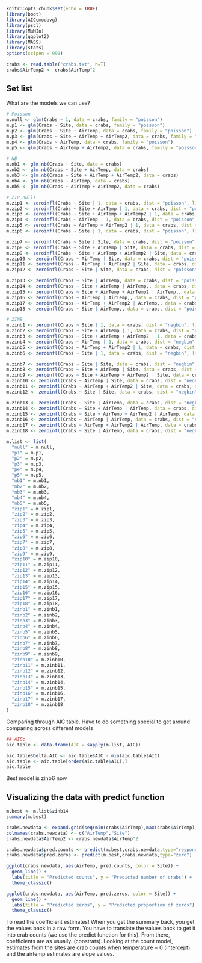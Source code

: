 
```r
knitr::opts_chunk$set(echo = TRUE)
library(boot)
library(AICcmodavg)
library(pscl)
library(MuMIn)
library(ggplot2)
library(MASS)
library(stats)
options(scipen = 999)
```

```r
crabs <- read.table("crabs.txt", h=T)
crabs$AirTemp2 <- crabs$AirTemp^2
```

## Set list

What are the models we can use?
```r
# Poisson
m.null <- glm(Crabs ~ 1, data = crabs, family = "poisson")
m.p1 <- glm(Crabs ~ Site, data = crabs, family = "poisson")
m.p2 <- glm(Crabs ~ Site + AirTemp, data = crabs, family = "poisson")
m.p3 <- glm(Crabs ~ Site + AirTemp + AirTemp2, data = crabs, family = "poisson")
m.p4 <- glm(Crabs ~ AirTemp, data = crabs, family = "poisson")
m.p5 <- glm(Crabs ~ AirTemp + AirTemp2, data = crabs, family = "poisson")

# NB
m.nb1 <- glm.nb(Crabs ~ Site, data = crabs)
m.nb2 <- glm.nb(Crabs ~ Site + AirTemp, data = crabs)
m.nb3 <- glm.nb(Crabs ~ Site + AirTemp + AirTemp2, data = crabs)
m.nb4 <- glm.nb(Crabs ~ AirTemp, data = crabs)
m.nb5 <- glm.nb(Crabs ~ AirTemp + AirTemp2, data = crabs)

# ZIP nulls
m.zip1 <- zeroinfl(Crabs ~ Site | 1, data = crabs, dist = "poisson", link = "logit")
m.zip2 <- zeroinfl(Crabs ~ Site + AirTemp | 1, data = crabs, dist = "poisson", link = "logit")
m.zip3 <- zeroinfl(Crabs ~ Site + AirTemp + AirTemp2 | 1, data = crabs, dist = "poisson", link = "logit")
m.zip4 <- zeroinfl(Crabs ~ AirTemp | 1, data = crabs, dist = "poisson", link = "logit")
m.zip5 <- zeroinfl(Crabs ~ AirTemp + AirTemp2 | 1, data = crabs, dist = "poisson", link = "logit")
m.zip6 <- zeroinfl(Crabs ~ Site | 1, data = crabs, dist = "poisson", link = "logit")

m.zip7 <- zeroinfl(Crabs ~ Site | Site, data = crabs, dist = "poisson", link = "logit")
m.zip8 <- zeroinfl(Crabs ~ Site + AirTemp | Site, data = crabs, dist = "poisson", link = "logit")
m.zip9 <- zeroinfl(Crabs ~ Site + AirTemp + AirTemp2 | Site, data = crabs, dist = "poisson", link = "logit")
m.zip10 <- zeroinfl(Crabs ~ AirTemp | Site, data = crabs, dist = "poisson", link = "logit")
m.zip11 <- zeroinfl(Crabs ~ AirTemp + AirTemp2 | Site, data = crabs, dist = "poisson", link = "logit")
m.zip12 <- zeroinfl(Crabs ~ Site | Site, data = crabs, dist = "poisson", link = "logit")

m.zip13 <- zeroinfl(Crabs ~ Site | AirTemp, data = crabs, dist = "poisson", link = "logit")
m.zip14 <- zeroinfl(Crabs ~ Site + AirTemp | AirTemp,, data = crabs, dist = "poisson", link = "logit")
m.zip15 <- zeroinfl(Crabs ~ Site + AirTemp + AirTemp2 | AirTemp,, data = crabs, dist = "poisson", link = "logit")
m.zip16 <- zeroinfl(Crabs ~ AirTemp | AirTemp,, data = crabs, dist = "poisson", link = "logit")
m.zip17 <- zeroinfl(Crabs ~ AirTemp + AirTemp2 | AirTemp,, data = crabs, dist = "poisson", link = "logit")
m.zip18 <- zeroinfl(Crabs ~ Site | AirTemp,, data = crabs, dist = "poisson", link = "logit")

# ZINB
m.zinb1 <- zeroinfl(Crabs ~ Site | 1, data = crabs, dist = "negbin", link = "logit")
m.zinb2 <- zeroinfl(Crabs ~ Site + AirTemp | 1, data = crabs, dist = "negbin", link = "logit")
m.zinb3 <- zeroinfl(Crabs ~ Site + AirTemp + AirTemp2 | 1, data = crabs, dist = "negbin", link = "logit")
m.zinb4 <- zeroinfl(Crabs ~ AirTemp | 1, data = crabs, dist = "negbin", link = "logit")
m.zinb5 <- zeroinfl(Crabs ~ AirTemp + AirTemp2 | 1, data = crabs, dist = "negbin", link = "logit")
m.zinb6 <- zeroinfl(Crabs ~ Site | 1, data = crabs, dist = "negbin", link = "logit")

m.zinb7 <- zeroinfl(Crabs ~ Site | Site, data = crabs, dist = "negbin", link = "logit")
m.zinb8 <- zeroinfl(Crabs ~ Site + AirTemp | Site, data = crabs, dist = "negbin", link = "logit")
m.zinb9 <- zeroinfl(Crabs ~ Site + AirTemp + AirTemp2 | Site, data = crabs, dist = "negbin", link = "logit")
m.zinb10 <- zeroinfl(Crabs ~ AirTemp | Site, data = crabs, dist = "negbin", link = "logit")
m.zinb11 <- zeroinfl(Crabs ~ AirTemp + AirTemp2 | Site, data = crabs, dist = "negbin", link = "logit")
m.zinb12 <- zeroinfl(Crabs ~ Site | Site, data = crabs, dist = "negbin", link = "logit")

m.zinb13 <- zeroinfl(Crabs ~ Site | AirTemp, data = crabs, dist = "negbin", link = "logit")
m.zinb14 <- zeroinfl(Crabs ~ Site + AirTemp | AirTemp, data = crabs, dist = "negbin", link = "logit")
m.zinb15 <- zeroinfl(Crabs ~ Site + AirTemp + AirTemp2 | AirTemp, data = crabs, dist = "negbin", link = "logit")
m.zinb16 <- zeroinfl(Crabs ~ AirTemp | AirTemp, data = crabs, dist = "negbin", link = "logit")
m.zinb17 <- zeroinfl(Crabs ~ AirTemp + AirTemp2 | AirTemp, data = crabs, dist = "negbin", link = "logit")
m.zinb18 <- zeroinfl(Crabs ~ Site | AirTemp, data = crabs, dist = "negbin", link = "logit")

m.list <- list(
  "null" = m.null,
  "p1" = m.p1,
  "p2" = m.p2,
  "p3" = m.p3,
  "p4" = m.p4,
  "p5" = m.p5,
  "nb1" = m.nb1,
  "nb2" = m.nb2,
  "nb3" = m.nb3,
  "nb4" = m.nb4,
  "nb5" = m.nb5,
  "zip1" = m.zip1,
  "zip2" = m.zip2,
  "zip3" = m.zip3,
  "zip4" = m.zip4,
  "zip5" = m.zip5,
  "zip6" = m.zip6,
  "zip7" = m.zip7,
  "zip8" = m.zip8,
  "zip9" = m.zip9,
  "zip10" = m.zip10,
  "zip11" = m.zip11,
  "zip12" = m.zip12,
  "zip13" = m.zip13,
  "zip14" = m.zip14,
  "zip15" = m.zip15,
  "zip16" = m.zip16,
  "zip17" = m.zip17,
  "zip18" = m.zip18,
  "zinb1" = m.zinb1,
  "zinb2" = m.zinb2,
  "zinb3" = m.zinb3,
  "zinb4" = m.zinb4,
  "zinb5" = m.zinb5,
  "zinb6" = m.zinb6,
  "zinb7" = m.zinb7,
  "zinb8" = m.zinb8,
  "zinb9" = m.zinb9,
  "zinb10" = m.zinb10,
  "zinb11" = m.zinb11,
  "zinb12" = m.zinb12,
  "zinb13" = m.zinb13,
  "zinb14" = m.zinb14,
  "zinb15" = m.zinb15,
  "zinb16" = m.zinb16,
  "zinb17" = m.zinb17,
  "zinb18" = m.zinb18
)
```

Comparing through AIC table. Have to do something special to get around comparing across different models
```r
## AICc
aic.table <- data.frame(AIC = sapply(m.list, AIC))

aic.table$Delta.AIC <- aic.table$AIC - min(aic.table$AIC)
aic.table <- aic.table[order(aic.table$AIC),]
aic.table
```

Best model is zinb6 now


## Visualizing the data with predict function
```r
m.best <- m.list$zinb14
summary(m.best)

crabs.newdata <- expand.grid(seq(min(crabs$AirTemp),max(crabs$AirTemp),0.1), levels(as.factor(crabs$Site)))
colnames(crabs.newdata) <- c("AirTemp","Site")
crabs.newdata$AirTemp2 <- crabs.newdata$AirTemp^2

crabs.newdata$pred.counts <- predict(m.best,crabs.newdata,type="response")
crabs.newdata$pred.zeros <- predict(m.best,crabs.newdata,type="zero")

ggplot(crabs.newdata, aes(AirTemp, pred.counts, color = Site)) +
  geom_line() +
  labs(title = "Predicted counts", y = "Predicted number of crabs") +
  theme_classic()

ggplot(crabs.newdata, aes(AirTemp, pred.zeros, color = Site)) +
  geom_line() +
  labs(title = "Predicted zeros", y = "Predicted proportion of zeros") +
  theme_classic()
```

To read the coefficient estimates! When you get the summary back, you get the values back in a raw form. You have to translate the values back to get it into crab counts (we use the predict function for this). From there, coefficients are as usually. (constrats). Looking at the count model, estimates from the sites are crab counts when temperature = 0 (intercept) and the airtemp estimates are slope values. 